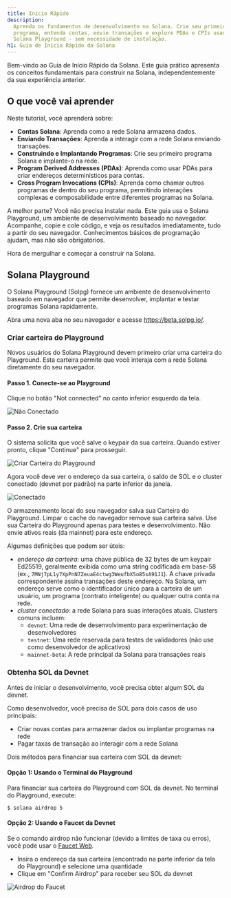 ```yaml
---
title: Início Rápido
description:
  Aprenda os fundamentos de desenvolvimento na Solana. Crie seu primeiro
  programa, entenda contas, envie transações e explore PDAs e CPIs usando o
  Solana Playground - sem necessidade de instalação.
h1: Guia de Início Rápido da Solana
---
```


Bem-vindo ao Guia de Início Rápido da Solana. Este guia prático apresenta os
conceitos fundamentais para construir na Solana, independentemente da sua
experiência anterior.

## O que você vai aprender

Neste tutorial, você aprenderá sobre:

- **Contas Solana**: Aprenda como a rede Solana armazena dados.
- **Enviando Transações**: Aprenda a interagir com a rede Solana enviando
  transações.
- **Construindo e Implantando Programas**: Crie seu primeiro programa Solana e
  implante-o na rede.
- **Program Derived Addresses (PDAs)**: Aprenda como usar PDAs para criar
  endereços determinísticos para contas.
- **Cross Program Invocations (CPIs)**: Aprenda como chamar outros programas de
  dentro do seu programa, permitindo interações complexas e composabilidade
  entre diferentes programas na Solana.

A melhor parte? Você não precisa instalar nada. Este guia usa o Solana
Playground, um ambiente de desenvolvimento baseado no navegador. Acompanhe,
copie e cole código, e veja os resultados imediatamente, tudo a partir do seu
navegador. Conhecimentos básicos de programação ajudam, mas não são
obrigatórios.

Hora de mergulhar e começar a construir na Solana.

## Solana Playground

O Solana Playground (Solpg) fornece um ambiente de desenvolvimento baseado em
navegador que permite desenvolver, implantar e testar programas Solana
rapidamente.

Abra uma nova aba no seu navegador e acesse https://beta.solpg.io/.

<Steps>
<Step>

### Criar carteira do Playground

Novos usuários do Solana Playground devem primeiro criar uma carteira do
Playground. Esta carteira permite que você interaja com a rede Solana
diretamente do seu navegador.

#### Passo 1. Conecte-se ao Playground

Clique no botão "Not connected" no canto inferior esquerdo da tela.

![Não Conectado](/assets/docs/intro/quickstart/pg-not-connected.png)

#### Passo 2. Crie sua carteira

O sistema solicita que você salve o keypair da sua carteira. Quando estiver
pronto, clique "Continue" para prosseguir.

![Criar Carteira do Playground](/assets/docs/intro/quickstart/pg-create-wallet.png)

Agora você deve ver o endereço da sua carteira, o saldo de SOL e o cluster
conectado (devnet por padrão) na parte inferior da janela.

![Conectado](/assets/docs/intro/quickstart/pg-connected.png)

<Callout>
  O armazenamento local do seu navegador salva sua Carteira do Playground.
  Limpar o cache do navegador remove sua carteira salva. Use sua Carteira do
  Playground apenas para testes e desenvolvimento. Não envie ativos reais (da
  mainnet) para este endereço.
</Callout>

Algumas definições que podem ser úteis:

- _endereço da carteira_: uma chave pública de 32 bytes de um keypair Ed25519,
  geralmente exibida como uma string codificada em base-58 (ex.,
  `7MNj7pL1y7XpPnN7ZeuaE4ctwg3WeufbX5o85sA91J1`). A chave privada correspondente
  assina transações deste endereço. Na Solana, um endereço serve como o
  identificador único para a carteira de um usuário, um programa (contrato
  inteligente) ou qualquer outra conta na rede.
- _cluster conectado_: a rede Solana para suas interações atuais. Clusters
  comuns incluem:
  - `devnet`: Uma rede de desenvolvimento para experimentação de desenvolvedores
  - `testnet`: Uma rede reservada para testes de validadores (não use como
    desenvolvedor de aplicativos)
  - `mainnet-beta`: A rede principal da Solana para transações reais

</Step>
<Step>

### Obtenha SOL da Devnet

Antes de iniciar o desenvolvimento, você precisa obter algum SOL da devnet.

Como desenvolvedor, você precisa de SOL para dois casos de uso principais:

- Criar novas contas para armazenar dados ou implantar programas na rede
- Pagar taxas de transação ao interagir com a rede Solana

Dois métodos para financiar sua carteira com SOL da devnet:

#### Opção 1: Usando o Terminal do Playground

Para financiar sua carteira do Playground com SOL da devnet. No terminal do
Playground, execute:

```terminal
$ solana airdrop 5
```

#### Opção 2: Usando o Faucet da Devnet

Se o comando airdrop não funcionar (devido a limites de taxa ou erros), você
pode usar o [Faucet Web](https://faucet.solana.com/).

- Insira o endereço da sua carteira (encontrado na parte inferior da tela do
  Playground) e selecione uma quantidade
- Clique em "Confirm Airdrop" para receber seu SOL da devnet

![Airdrop do Faucet](/assets/docs/intro/quickstart/faucet-airdrop.gif)

</Step>
</Steps>
